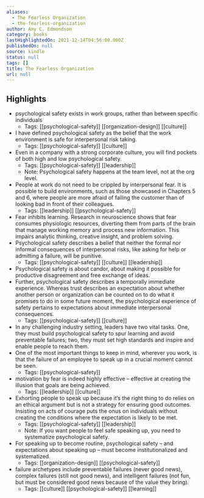 ```yaml
---
aliases:
  - The Fearless Organization
  - the-fearless-organization
author: Amy C. Edmondson
category: books
lastHighlightedOn: 2021-12-14T04:56:00.000Z
publishedOn: null
source: kindle
status: null
tags: []
title: The Fearless Organization
url: null
---
```

## Highlights

- psychological safety exists in work groups, rather than between specific individuals
    - Tags: [[psychological-safety]] [[organization-design]] [[culture]]
- I have defined psychological safety as the belief that the work environment is safe for interpersonal risk taking.
    - Tags: [[psychological-safety]] [[culture]]
- Even in a company with a strong corporate culture, you will find pockets of both high and low psychological safety.
    - Tags: [[psychological-safety]] [[leadership]]
    - Note: Psychological safety happens at the team level, not at the org level.
- People at work do not need to be crippled by interpersonal fear. It is possible to build environments, such as those showcased in Chapters 5 and 6, where people are more afraid of failing the customer than of looking bad in front of their colleagues.
    - Tags: [[leadership]] [[psychological-safety]]
- Fear inhibits learning. Research in neuroscience shows that fear consumes physiologic resources, diverting them from parts of the brain that manage working memory and process new information. This impairs analytic thinking, creative insight, and problem solving.
- Psychological safety describes a belief that neither the formal nor informal consequences of interpersonal risks, like asking for help or admitting a failure, will be punitive.
    - Tags: [[psychological-safety]] [[culture]] [[leadership]]
- Psychological safety is about candor, about making it possible for productive disagreement and free exchange of ideas.
- Further, psychological safety describes a temporally immediate experience. Whereas trust describes an expectation about whether another person or organization can be counted on to do what it promises to do in some future moment, the psychological experience of safety pertains to expectations about immediate interpersonal consequences.
    - Tags: [[psychological-safety]] [[culture]]
- In any challenging industry setting, leaders have two vital tasks. One, they must build psychological safety to spur learning and avoid preventable failures; two, they must set high standards and inspire and enable people to reach them.
- One of the most important things to keep in mind, wherever you work, is that the failure of an employee to speak up in a crucial moment cannot be seen.
    - Tags: [[psychological-safety]]
- motivation by fear is indeed highly effective – effective at creating the illusion that goals are being achieved.
    - Tags: [[leadership]] [[culture]]
- Exhorting people to speak up because it’s the right thing to do relies on an ethical argument but is not a strategy for ensuring good outcomes. Insisting on acts of courage puts the onus on individuals without creating the conditions where the expectation is likely to be met.
    - Tags: [[psychological-safety]] [[leadership]]
    - Note: If you want people to feel safe speaking up, you need to systematize psychological safety.
- For speaking up to become routine, psychological safety – and expectations about speaking up – must become institutionalized and systematized.
    - Tags: [[organization-design]] [[psychological-safety]]
- failure archetypes include preventable failures (never good news), complex failures (still not good news), and intelligent failures (not fun, but must be considered good news because of the value they bring).
    - Tags: [[culture]] [[psychological-safety]] [[learning]]
